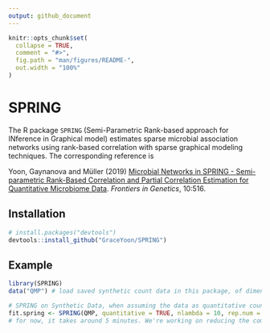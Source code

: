 ```yaml
---
output: github_document
---
```


<!-- README.md is generated from README.Rmd. Please edit that file -->

```r
knitr::opts_chunk$set(
  collapse = TRUE,
  comment = "#>",
  fig.path = "man/figures/README-",
  out.width = "100%"
)
```
# SPRING

<!-- badges: start -->
<!-- badges: end -->

The R package `SPRING` (Semi-Parametric Rank-based approach for INference in Graphical model) estimates sparse microbial association networks using rank-based correlation with sparse graphical modeling techniques. The corresponding reference is

Yoon, Gaynanova and M&uuml;ller (2019) [Microbial Networks in SPRING - Semi-parametric Rank-Based Correlation and Partial Correlation Estimation for Quantitative Microbiome Data](https://www.frontiersin.org/articles/10.3389/fgene.2019.00516/full). *Frontiers in Genetics*, 10:516.

## Installation

``` r
# install.packages("devtools")
devtools::install_github("GraceYoon/SPRING")
```
## Example

```r
library(SPRING)
data("QMP") # load saved synthetic count data in this package, of dimension n = 1000 and p = 100

# SPRING on Synthetic Data, when assuming the data as quantitative counts
fit.spring <- SPRING(QMP, quantitative = TRUE, nlambda = 10, rep.num = 10)
# for now, it takes around 5 minutes. We're working on reducing the computation time.

```

